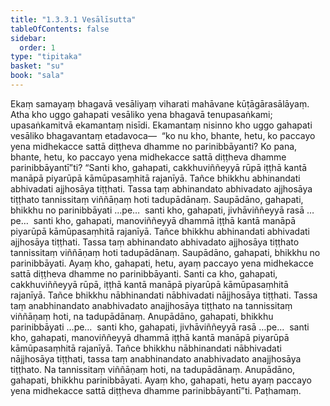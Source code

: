 ```yaml
---
title: "1.3.3.1 Vesālīsutta"
tableOfContents: false
sidebar:
  order: 1
type: "tipitaka"
basket: "su"
book: "sala"
---
```



<DynamicBreadcrumb />

<Division number="124" book="sala" bookNo="13" page="327">

<Paragraph number="725" book="sala">
Ekaṃ samayaṃ bhagavā vesāliyaṃ viharati mahāvane kūṭāgārasālāyaṃ. Atha kho uggo gahapati vesāliko yena bhagavā tenupasaṅkami; upasaṅkamitvā ekamantaṃ nisīdi. Ekamantaṃ nisinno kho uggo gahapati vesāliko bhagavantaṃ etadavoca—  “ko nu kho, bhante, hetu, ko paccayo yena midhekacce sattā diṭṭheva dhamme no parinibbāyanti? Ko pana, bhante, hetu, ko paccayo yena midhekacce sattā diṭṭheva dhamme parinibbāyantī”ti?
</Paragraph>

<Paragraph number="726" book="sala">
“Santi kho, gahapati, cakkhuviññeyyā rūpā iṭṭhā kantā manāpā piyarūpā kāmūpasaṃhitā rajanīyā. Tañce bhikkhu abhinandati abhivadati ajjhosāya tiṭṭhati. Tassa taṃ abhinandato abhivadato ajjhosāya tiṭṭhato tannissitaṃ viññāṇaṃ hoti tadupādānaṃ. Saupādāno, gahapati, bhikkhu no parinibbāyati …pe…  santi kho, gahapati, jivhāviññeyyā rasā …pe…  santi kho, gahapati, manoviññeyyā dhammā iṭṭhā kantā manāpā piyarūpā kāmūpasaṃhitā rajanīyā. Tañce bhikkhu abhinandati abhivadati ajjhosāya tiṭṭhati. Tassa taṃ abhinandato abhivadato ajjhosāya tiṭṭhato tannissitaṃ viññāṇaṃ hoti tadupādānaṃ. Saupādāno, gahapati, bhikkhu no parinibbāyati. Ayaṃ kho, gahapati, hetu, ayaṃ paccayo yena midhekacce sattā diṭṭheva dhamme no parinibbāyanti.
</Paragraph>

<Paragraph number="727" book="sala">
Santi ca kho, gahapati, cakkhuviññeyyā rūpā, iṭṭhā kantā manāpā piyarūpā kāmūpasaṃhitā rajanīyā. Tañce bhikkhu nābhinandati nābhivadati nājjhosāya tiṭṭhati. Tassa taṃ anabhinandato anabhivadato anajjhosāya tiṭṭhato na tannissitaṃ viññāṇaṃ hoti, na tadupādānaṃ. Anupādāno, gahapati, bhikkhu parinibbāyati …pe…  santi kho, gahapati, jivhāviññeyyā rasā …pe…  santi kho, gahapati, manoviññeyyā dhammā iṭṭhā kantā manāpā piyarūpā kāmūpasaṃhitā rajanīyā. Tañce bhikkhu nābhinandati nābhivadati nājjhosāya tiṭṭhati, tassa taṃ anabhinandato anabhivadato anajjhosāya tiṭṭhato. Na tannissitaṃ viññāṇaṃ hoti, na tadupādānaṃ. Anupādāno, gahapati, bhikkhu parinibbāyati. Ayaṃ kho, gahapati, hetu ayaṃ paccayo yena midhekacce sattā diṭṭheva dhamme parinibbāyantī”ti.

</Paragraph>
</Division>

<Paragraph number="728" type="center" book="sala">
Paṭhamaṃ.
</Paragraph>